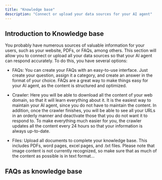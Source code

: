 ```yaml
---
title: "Knowledge base"
description: "Connect or upload your data sources for your AI agent"
---
```


## Introduction to Knowledge base

You probably have numerous sources of valuable information for your users, such as your website, PDFs, or FAQs, among others. This section will allow you to connect or upload all your data sources so that your AI agent can respond accurately. To do this, you  have several options:

* FAQs: You can create your FAQs with an easy-to-use interface. Just create your question, assign it a category, and create an answer in the format of your choice. FAQs are a great way to make things easy for your AI agent, as the content is structured and optimized.

* Crawler: Here you will be able to download all the content of your web domain, so that it will learn everything about it. It is the easiest way to maintain your AI agent, since you do not have to maintain the content. In addition, once the crawler finishes, you will be able to see all your URLs in an orderly manner and deactivate those that you do not want it to respond to. To make everything much easier for you, the crawler updates all the content every 24 hours so that your information is always up-to-date.

* Files: Upload all documents to complete your knowledge base. This includes PDFs, word pages, excel pages, and .txt files. Please note that image content is not currently recognized, so make sure that as much of the content as possible is in text format...

## FAQs as knowledge base&#x20;